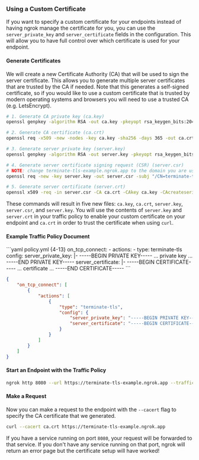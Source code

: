 ### Using a Custom Certificate

If you want to specify a custom certificate for your endpoints instead of having ngrok manage the certificate for you, you can use the `server_private_key` and `server_certificate` fields in the configuration. This will allow you to have full control over which certificate is used for your endpoint.

#### Generate Certificates

We will create a new Certificate Authority (CA) that will be used to sign the server certificate. This allows you to generate multiple server certificates that are trusted by the CA if needed. Note that this generates a self-signed certificate, so if you would like to use a custom certificate that is trusted by modern operating systems and browsers you will need to use a trusted CA (e.g. LetsEncrypt).

```bash
# 1. Generate CA private key (ca.key)
openssl genpkey -algorithm RSA -out ca.key -pkeyopt rsa_keygen_bits:2048

# 2. Generate CA certificate (ca.crt)
openssl req -x509 -new -nodes -key ca.key -sha256 -days 365 -out ca.crt -subj "/CN=ExampleCA"

# 3. Generate server private key (server.key)
openssl genpkey -algorithm RSA -out server.key -pkeyopt rsa_keygen_bits:2048

# 4. Generate server certificate signing request (CSR) (server.csr)
# NOTE: change terminate-tls-example.ngrok.app to the domain you are using with your endpoint
openssl req -new -key server.key -out server.csr -subj "/CN=terminate-tls-example.ngrok.app"

# 5. Generate server certificate (server.crt)
openssl x509 -req -in server.csr -CA ca.crt -CAkey ca.key -CAcreateserial -out server.crt -days 365 -sha256
```

These commands will result in five new files: `ca.key`, `ca.crt`, `server.key`, `server.csr`, and `server.key`. You will use the contents of `server.key` and `server.crt` in your traffic policy to enable your custom certificate on your endpoint and `ca.crt` in order to trust the certificate when using `curl`.

#### Example Traffic Policy Document

<CodeGroup>
```yaml policy.yml {4-13}
on_tcp_connect:
  - actions:
      - type: terminate-tls
        config:
          server_private_key: |-
            -----BEGIN PRIVATE KEY-----
            ... private key ...
            -----END PRIVATE KEY-----
          server_certificate: |-
            -----BEGIN CERTIFICATE-----
            ... certificate ...
            -----END CERTIFICATE-----
```

```json policy.json {5-11}
{
	"on_tcp_connect": [
		{
			"actions": [
				{
					"type": "terminate-tls",
					"config": {
						"server_private_key": "-----BEGIN PRIVATE KEY-----\n... private key ...\n-----END PRIVATE KEY-----",
						"server_certificate": "-----BEGIN CERTIFICATE-----\n... certificate ...\n-----END CERTIFICATE-----"
					}
				}
			]
		}
	]
}
```

</CodeGroup>

#### Start an Endpoint with the Traffic Policy

```bash
ngrok http 8080 --url https://terminate-tls-example.ngrok.app --traffic-policy-file /path/to/policy.yml
```

#### Make a Request

Now you can make a request to the endpoint with the `--cacert` flag to specify the CA certificate that we generated.

```bash
curl --cacert ca.crt https://terminate-tls-example.ngrok.app
```

If you have a service running on port `8080`, your request will be forwarded to that service. If you don't have any service running on that port, ngrok will return an error page but the certificate setup will have worked!
